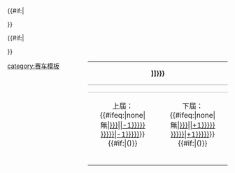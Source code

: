 <table style="margin:0 0 1em 1em; float:right; text-align:center; width:20em;" class="toccolours vevent">
<tr>
<td colspan="2" style="padding:0 1em;border-bottom:1px #aaa solid;">'''<span class="summary"><span class="dtstart">{{{year}}}{{{年|年}}}</span>{{{title|[[{{{series}}}]]}}}</span>'''
</td>
</tr>
{{#if:{{{subheader|}}}|
<tr><td colspan="2" style="padding:0 1em;border-bottom:1px #aaa solid;">{{{subheader}}}</td></tr>
}}
<tr>
<td>上屆：{{#ifeq:{{{previous<noinclude>|none</noinclude>}}}|none|無|[[{{#if:{{{previouslink|}}}|{{{previouslink}}}|{{{previous|{{#expr:{{{year}}}-1}}}}} {{{link|{{{series}}}}}}}}|{{{previous|{{#expr:{{{year}}}-1}}}}}]]}} {{#if:{{{previoussuffix|}}}|({{{previoussuffix}}})}}</td>
<td>下屆：{{#ifeq:{{{next<noinclude>|none</noinclude>}}}|none|無|[[{{#if:{{{nextlink|}}}|{{{nextlink}}}|{{{next|{{#expr:{{{year}}}+1}}}}} {{{link|{{{series}}}}}}}}|{{{next|{{#expr:{{{year}}}+1}}}}}]]}} {{#if:{{{nextsuffix|}}}|({{{nextsuffix}}})}}</td>
</tr>
{{#if:{{{footer|}}}|
<tr><td colspan="2" style="font-size:90%;">{{{footer}}}</td></tr>
}}
</table><noinclude>
{{doc}}
[[category:赛车模板]]
</noinclude>